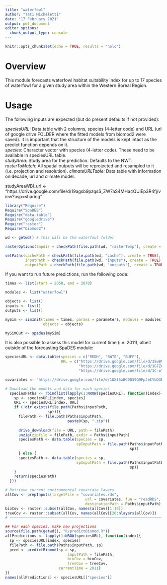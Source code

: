 ```yaml
---
title: "waterfowl"
author: "Tati Micheletti"
date: "17 February 2021"
output: pdf_document
editor_options:
  chunk_output_type: console
---
```


```r
knitr::opts_chunk$set(echo = TRUE, results = "hold")
```

# Overview

This module forecasts waterfowl habitat suitability index for up to 17 species of waterfowl for a given study area within the Western Boreal Region.

# Usage

The following inputs are expected (but do present defaults if not provided):  

*speciesURL:*  Data.table with 2 columns, species (4-letter code) and URL (url of google drive FOLDER where the fitted models from biomod2 were saved). It is important that the structure of the models is kept intact as the predict function depends on it.  
*species:* Character vector with species (4-letter code). These need to be available in speciesURL table.  
*studyArea:* Study area for the prediction. Defaults to the NWT.
*rasterToMatch:* All spatial outputs will be reprojected and resampled to it (i.e. projection and resolution).
*climateURLTable:* Data.table with information on decade, url and climate model.

studyAreaWBI_url <- "https://drive.google.com/file/d/19agsb9pzqsS_ZW7aS4MHa4QUiEp3R4fj/view?usp=sharing"

```r
library("Require")
Require("SpaDES")
Require("data.table")
Require("googledrive")
Require("raster")
Require("biomod2")

wd <- getwd() # This will be the waterfowl folder

rasterOptions(tmpdir = checkPath(file.path(wd, "rasterTemp"), create = TRUE))

setPaths(cachePath = checkPath(file.path(wd, "cache"), create = TRUE), 
         inputPath = checkPath(file.path(wd, "inputs"), create = TRUE),
         outputPath = checkPath(file.path(wd, "outputs"), create = TRUE))

```

If you want to run future predictions, run the following code:

```r

times <- list(start = 2050, end = 2070)

modules <- list("waterfowl")

objects <- list()
inputs <- list()
outputs <- list()

mySim <- simInit(times = times, params = parameters, modules = modules,
                 objects = objects)

mySimOut <- spades(mySim)
```

It is also possible to assess this model for current time (i.e. 2011), albeit outside of the forecasting SpaDES module:

```r

speciesURL <- data.table(species = c("REDH", "BWTE", "BUFF"),
                         URL = c("https://drive.google.com/file/d/1Sw8V93gv3eJNTuCeD3ZD6jRScVR5h-Yb/view?usp=sharing",
                                 "https://drive.google.com/file/d/1G7Zq5BBgQtoxBgiGJmojbbIZpb8vZY9I/view?usp=sharing",
                                 "https://drive.google.com/file/d/1C-oTdV9yzS6OEiO_fan7uoVACL-d1ajD/view?usp=sharing"))

covariates <- "https://drive.google.com/file/d/1UXl5zBG9D39G9FpJeCYbD3RU6WA6LNq9/view?usp=sharing"

# Download the models and data for each species
  speciesPaths <- rbindlist(lapply(1:NROW(speciesURL), function(index){
    sp <- speciesURL[index, species]
    URL <- speciesURL[index, URL]
    if (!dir.exists(file.path(Paths$inputPath, 
                   sp))){
      filePath <- file.path(Paths$inputPath,
                            paste0(sp, ".zip"))
      
      drive_download(file = URL, path = filePath)
      unzip(zipfile = filePath, exdir = Paths$inputPath)
      speciesPath <- data.table(species = sp,
                                spInputPath = file.path(Paths$inputPath, 
                                                        sp))
      } else {
      speciesPath <- data.table(species = sp,
                                spInputPath = file.path(Paths$inputPath, 
                                                        sp))
    } 
    return(speciesPath)
  }))

# Retrieve current environmental covariate layers
allCov <- prepInputs(targetFile = "covariates.rds",
                                    url = covariates, fun = "readRDS", 
                                    destinationPath = Paths$inputPath) # For now use the ready covars
bioCov <- raster::subset(allCov, names(allCov)[1:19])
treeCov <- raster::subset(allCov, names(allCov)[20:nlayers(allCov)])
# ~~~~~~~~~~~~~~~~~~~~~~~~~~~~~~~~~~~~~~~~~~~~~~~~~~~~~~~~~~~~~~~~~~~~~~~~~~~~~~~

## For each species, make new projections
source(file.path(getwd(), "R/predictBiomod.R"))
allPredictions <- lapply(1:NROW(speciesURL), function(index){
  sp <- speciesURL[index, species]
  filePath <- file.path(Paths$inputPath, sp)
  pred <- predictBiomod(sp = sp, 
                            inputPath = filePath,
                            bioCov = bioCov,
                            treeCov = treeCov,
                        currentTime = 2011)
})
names(allPredictions) <- speciesURL[["species"]]

```

